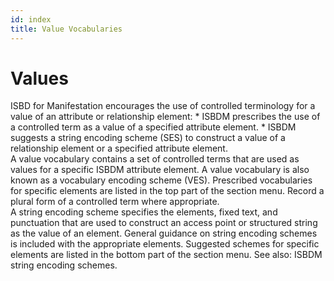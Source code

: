 ```yaml
---
id: index
title: Value Vocabularies
---
```

# Values

<div className="guid">
  ISBD for Manifestation encourages the use of controlled terminology for a value of an attribute or relationship element:
    * ISBDM prescribes the use of a controlled term as a value of a specified attribute element.
    * ISBDM suggests a string encoding scheme (SES) to construct a value of a relationship element or a specified attribute element.
</div>
<div className="guid">
  A value vocabulary contains a set of controlled terms that are used as values for a specific ISBDM attribute element.
  A value vocabulary is also known as a vocabulary encoding scheme (VES).
  Prescribed vocabularies for specific elements are listed in the top part of the section menu.
  Record a plural form of a controlled term where appropriate.
</div>
<div className="guid">
  A string encoding scheme specifies the elements, fixed text, and punctuation that  are used to construct an access point or structured string as the value of an element.
  General guidance on string encoding schemes is included with the appropriate elements.
  Suggested schemes for specific elements are listed in the bottom part of the section menu.
  See also: <InLink href="docs/ves/ISBDMSES">ISBDM string encoding schemes</InLink>.
</div>
